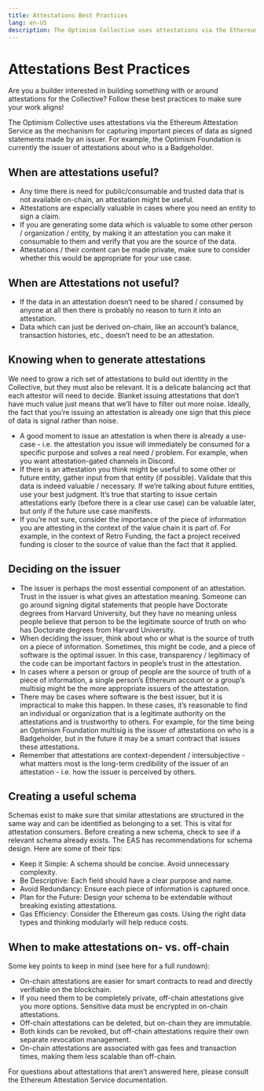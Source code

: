 ```yaml
---
title: Attestations Best Practices
lang: en-US
description: The Optimism Collective uses attestations via the Ethereum Attestation Service as the mechanism for capturing important pieces of data as signed statements made by an issuer.
---
```


# Attestations Best Practices

Are you a builder interested in building something with or around attestations for the Collective? Follow these best practices to make sure your work aligns!

The Optimism Collective uses attestations via the Ethereum Attestation Service as the mechanism for capturing important pieces of data as signed statements made by an issuer. For example, the Optimism Foundation is currently the issuer of attestations about who is a Badgeholder.

## When are attestations useful?

* Any time there is need for public/consumable and trusted data that is not available on-chain, an attestation might be useful.
* Attestations are especially valuable in cases where you need an entity to sign a claim.
* If you are generating some data which is valuable to some other person / organization / entity, by making it an attestation you can make it consumable to them and verify that you are the source of the data.
* Attestations / their content can be made private, make sure to consider whether this would be appropriate for your use case.

## When are Attestations not useful?

* If the data in an attestation doesn’t need to be shared / consumed by anyone at all then there is probably no reason to turn it into an attestation.
* Data which can just be derived on-chain, like an account’s balance, transaction histories, etc., doesn’t need to be an attestation.

## Knowing when to generate attestations

We need to grow a rich set of attestations to build out identity in the Collective, but they must also be relevant. It is a delicate balancing act that each attestor will need to decide. Blanket issuing attestations that don’t have much value just means that we’ll have to filter out more noise. Ideally, the fact that you’re issuing an attestation is already one sign that this piece of data is signal rather than noise.
* A good moment to issue an attestation is when there is already a use-case - i.e. the attestation you issue will immediately be consumed for a specific purpose and solves a real need / problem. For example, when you want attestation-gated channels in Discord.
* If there is an attestation you think might be useful to some other or future entity, gather input from that entity (if possible). Validate that this data is indeed valuable / necessary. If we’re talking about future entities, use your best judgment. It’s true that starting to issue certain attestations early (before there is a clear use case) can be valuable later, but only if the future use case manifests.
* If you’re not sure, consider the importance of the piece of information you are attesting in the context of the value chain it is part of. For example, in the context of Retro Funding, the fact a project received funding is closer to the source of value than the fact that it applied.

## Deciding on the issuer

* The issuer is perhaps the most essential component of an attestation. Trust in the issuer is what gives an attestation meaning. Someone can go around signing digital statements that people have Doctorate degrees from Harvard University, but they have no meaning unless people believe that person to be the legitimate source of truth on who has Doctorate degrees from Harvard University.
* When deciding the issuer, think about who or what is the source of truth on a piece of information. Sometimes, this might be code, and a piece of software is the optimal issuer. In this case, transparency / legitimacy of the code can be important factors in people’s trust in the attestation.
* In cases where a person or group of people are the source of truth of a piece of information, a single person’s Ethereum account or a group’s multisig might be the more appropriate issuers of the attestation.
* There may be cases where software is the best issuer, but it is impractical to make this happen. In these cases, it’s reasonable to find an individual or organization that is a legitimate authority on the attestations and is trustworthy to others. For example, for the time being an Optimism Foundation multisig is the issuer of attestations on who is a Badgeholder, but in the future it may be a smart contract that issues these attestations.
* Remember that attestations are context-dependent / intersubjective - what matters most is the long-term credibility of the issuer of an attestation - i.e. how the issuer is perceived by others.

## Creating a useful schema

Schemas exist to make sure that similar attestations are structured in the same way and can be identified as belonging to a set. This is vital for attestation consumers. Before creating a new schema, check to see if a relevant schema already exists. The EAS has recommendations for schema design. Here are some of their tips:
* Keep it Simple: A schema should be concise. Avoid unnecessary complexity. 
* Be Descriptive: Each field should have a clear purpose and name.
* Avoid Redundancy: Ensure each piece of information is captured once.
* Plan for the Future: Design your schema to be extendable without breaking existing attestations.
* Gas Efficiency: Consider the Ethereum gas costs. Using the right data types and thinking modularly will help reduce costs.

## When to make attestations on- vs. off-chain

Some key points to keep in mind (see here for a full rundown):
* On-chain attestations are easier for smart contracts to read and directly verifiable on the blockchain.
* If you need them to be completely private, off-chain attestations give you more options. Sensitive data must be encrypted in on-chain attestations.
* Off-chain attestations can be deleted, but on-chain they are immutable.
* Both kinds can be revoked, but off-chain attestations require their own separate revocation management.
* On-chain attestations are associated with gas fees and transaction times, making them less scalable than off-chain.

For questions about attestations that aren’t answered here, please consult the Ethereum Attestation Service documentation.